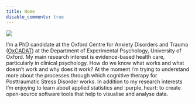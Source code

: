 ```yaml
---
title: Home
disable_comments: true
---
```


<img src="/images/portrait.png" class="center" style="max-width:20%;min-width:50px;float:top;"/>

I'm a PhD candidate at the Oxford Centre for Anxiety Disorders and Trauma ([OxCADAT](https://www.psy.ox.ac.uk/research/oxford-centre-for-anxiety-disorders-and-trauma)) at the Department of Experimental Psychology, University of Oxford.
My main research interest is evidence-based health care, particularly in clinical psychology.
How do we know what works and what doesn’t work and why does it work?
At the moment I'm trying to understand more about the processes through which cognitive therapy for Posttraumatic Stress Disorder works.
In addition to my research interests I'm enjoying to learn about applied statistics and :purple_heart: to create open-source software tools that help to visualise and analyse data.